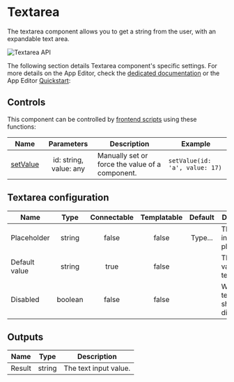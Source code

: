
# Textarea

The textarea component allows you to get a string from the user, with an expandable text area.

![Textarea API](../../assets/apps/4_app_component_library/textarea.gif)

The following section details Textarea component's specific settings. For more details on the App Editor, check the [dedicated documentation](../0_app_editor/index.mdx) or the App Editor [Quickstart](../../getting_started/7_apps_quickstart/index.mdx):

<div className="grid grid-cols-2 gap-6 mb-4">
	<DocCard
		color="orange"
		title="App Editor Documentation"
		description="The app editor is a low-code builder to create custom User Interfaces with a mix of drag-and-drop and code."
		href="/docs/apps/app_editor"
	/>
	<DocCard
		color="orange"
		title="Apps Quickstart"
		description="Learn how to build your first app in a matter of minutes."
		href="/docs/getting_started/apps_quickstart"
	/>
</div>

## Controls

This component can be controlled by [frontend scripts](../3_app-runnable-panel.mdx#frontend-scripts) using these functions:

| Name   |        Parameters        | Description          | Example       |
| ------ | :----------------------: | -------------------- | ------------- |
| [setValue](../3_app-runnable-panel.mdx#setvalue) | id: string, value: any | Manually set or force the value of a component. | `setValue(id: 'a', value: 17)` |

## Textarea configuration

| Name          |  Type   | Connectable | Templatable | Default | Description                                |
| ------------- | :-----: | :---------: | :---------: | :-----: | ------------------------------------------ |
| Placeholder   | string  |    false    |    false    | Type... | The text input placeholder.                |
| Default value | string  |    true     |    false    |         | The default value of the text input.       |
| Disabled      | boolean |    false    |    false    |         | Whether the text input should be disabled. |

## Outputs

| Name   |  Type  | Description           |
| ------ | :----: | --------------------- |
| Result | string | The text input value. |
